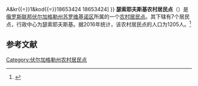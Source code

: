 {{Infobox Settlement
| official_name = 瑟索耶夫斯基农村居民点
| native_name = Сысоевское сельское поселение
| settlement_type = [[农村居民点|农村居民点]]
| subdivision_type = [[国家|国家]]
| subdivision_type1 = [[州_(俄罗斯)|州]]
| subdivision_type2 = [[区_(苏联)|区]]
| subdivision_name = {{RUS}}
| subdivision_name1 = [[伏尔加格勒州|伏尔加格勒州]]
| subdivision_name2 = [[苏罗维基诺区|苏罗维基诺区]]
| seat_type = 行政中心
| seat = 瑟索耶夫斯基
| population_as_of=2016
| population_footnotes = <ref name=stat />
| population_total = 1205
| coordinates_display = inline,title
| latd = 48 | latm = 27 | lats = 16 | latNS = N
| longd = 42 | longm = 50 | longs = 49 | longEW = E
| timezone = [[莫斯科时间|MSK]]
| utc_offset = +3
| blank_name = [[俄罗斯市政土地区划代码|OKTMO编码]]
| blank_info = [http://classif.spb.ru/classificators/view/tma.php?st{{=}}A&kr{{=}}1&kod{{=}}18653424 18653424]
}}
'''瑟索耶夫斯基农村居民点'''（{{lang-ru|Сысоевское сельское поселение}}）是[[俄罗斯联邦|俄罗斯联邦]][[伏尔加格勒州|伏尔加格勒州]][[苏罗维基诺区|苏罗维基诺区]]所属的一个[[农村居民点|农村居民点]]。其下辖有7个居民点，行政中心为瑟索耶夫斯基。据2016年统计，该农村居民点的人口为1205人。<ref name=stat>{{cite web | url = http://www.gks.ru/free_doc/doc_2016/bul_dr/mun_obr2016.rar | title = Численность населения Российской Федерации по муниципальным образованиям на 1 января 2016 года | language = ru | accessdate = 2016-12-21 | archive-date = 2019-05-13 | archive-url = https://web.archive.org/web/20190513150350/http://www.gks.ru/free_doc/doc_2016/bul_dr/mun_obr2016.rar | dead-url = no }}</ref>

== 参考文献 ==
{{reflist}}

{{Russia-stub}}

[[Category:伏尔加格勒州农村居民点|Category:伏尔加格勒州农村居民点]]